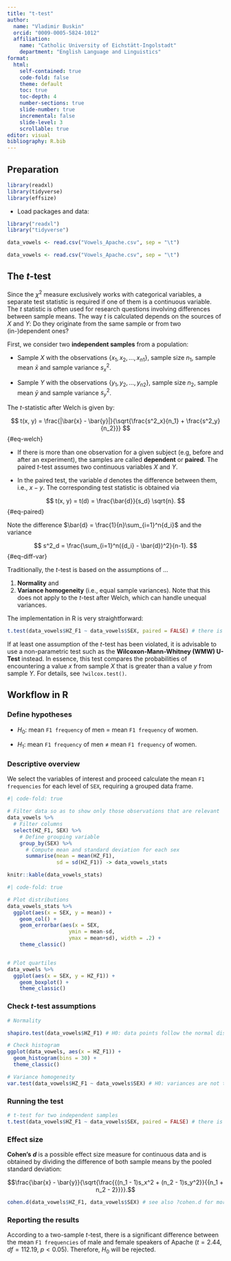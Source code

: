 ```yaml
---
title: "t-test"
author:
  name: "Vladimir Buskin" 
  orcid: "0009-0005-5824-1012"
  affiliation: 
    name: "Catholic University of Eichstätt-Ingolstadt"
    department: "English Language and Linguistics"
format:
  html:
    self-contained: true
    code-fold: false
    theme: default
    toc: true
    toc-depth: 4
    number-sections: true
    slide-number: true
    incremental: false
    slide-level: 3
    scrollable: true
editor: visual
bibliography: R.bib
---
```


## Preparation

```r
library(readxl)
library(tidyverse)
library(effsize)
```

-   Load packages and data:

```r
library("readxl")
library("tidyverse")

data_vowels <- read.csv("Vowels_Apache.csv", sep = "\t")
```

```r

data_vowels <- read.csv("Vowels_Apache.csv", sep = "\t")

```

## The $t$-test

Since the $\chi^2$ measure exclusively works with categorical variables,
a separate test statistic is required if one of them is a continuous
variable. The $t$ statistic is often used for research questions
involving differences between sample means. The way $t$ is calculated
depends on the sources of $X$ and $Y$: Do they originate from the same
sample or from two (in-)dependent ones?

First, we consider two **independent samples** from a population:

-   Sample $X$ with the observations $\{x_1, x_2, ..., {x_n}_1\}$,
    sample size $n_1$, sample mean $\bar{x}$ and sample variance
    $s^2_x$.

-   Sample $Y$ with the observations $\{y_1, y_2, ..., {y_n}_2\}$,
    sample size $n_2$, sample mean $\bar{y}$ and sample variance
    $s^2_y$.

::: {.callout-note collapse="true" title="Definition of the $t$-test"}
The $t$-statistic after Welch is given by:

$$
t(x, y) = \frac{|\bar{x} - \bar{y}|}{\sqrt{\frac{s^2_x}{n_1} + \frac{s^2_y}{n_2}}} 
$$ {#eq-welch}

-   If there is more than one observation for a given subject (e.g,
    before and after an experiment), the samples are called
    **dependent** or **paired**. The paired $t$-test assumes two
    continuous variables $X$ and $Y$.

-   In the paired test, the variable $d$ denotes the difference between
    them, i.e., $x - y$. The corresponding test statistic is obtained
    via

$$
t(x, y) = t(d) = \frac{\bar{d}}{s_d} \sqrt{n}.
$$ {#eq-paired}

Note the difference $\bar{d} = \frac{1}{n}\sum_{i=1}^n{d_i}$ and the
variance

$$
s^2_d = \frac{\sum_{i=1}^n({d_i} - \bar{d})^2}{n-1}.
$$ {#eq-diff-var}

Traditionally, the $t$-test is based on the assumptions of ...

1.  **Normality** and
2.  **Variance homogeneity** (i.e., equal sample variances). Note that
    this does not apply to the $t$-test after Welch, which can handle
    unequal variances.
:::

The implementation in R is very straightforward:

```r
t.test(data_vowels$HZ_F1 ~ data_vowels$SEX, paired = FALSE) # there is a significant difference!

```

::: callout-important
If at least one assumption of the $t$-test has been violated, it is
advisable to use a non-parametric test such as the
**Wilcoxon-Mann-Whitney (WMW) U-Test** instead. In essence, this test
compares the probabilities of encountering a value $x$ from sample $X$
that is greater than a value $y$ from sample $Y$. For details, see
`?wilcox.test()`.
:::

## Workflow in R

### Define hypotheses

-   $H_0:$ mean `F1 frequency` of men $=$ mean `F1 frequency` of women.

-   $H_1:$ mean `F1 frequency` of men $\ne$ mean `F1 frequency` of
    women.

### Descriptive overview

We select the variables of interest and proceed calculate the mean
`F1 frequencies` for each level of `SEX`, requiring a grouped data
frame.

```r
#| code-fold: true

# Filter data so as to show only those observations that are relevant
data_vowels %>% 
  # Filter columns
  select(HZ_F1, SEX) %>%
    # Define grouping variable
    group_by(SEX) %>% 
      # Compute mean and standard deviation for each sex
      summarise(mean = mean(HZ_F1),
                sd = sd(HZ_F1)) -> data_vowels_stats

knitr::kable(data_vowels_stats)

```

```r
#| code-fold: true

# Plot distributions
data_vowels_stats %>% 
  ggplot(aes(x = SEX, y = mean)) +
    geom_col() +
    geom_errorbar(aes(x = SEX,
                    ymin = mean-sd,
                    ymax = mean+sd), width = .2) +
    theme_classic()


# Plot quartiles
data_vowels %>% 
  ggplot(aes(x = SEX, y = HZ_F1)) +
    geom_boxplot() +
    theme_classic()


```

### Check $t$-test assumptions

```r

# Normality

shapiro.test(data_vowels$HZ_F1) # H0: data points follow the normal distribution

# Check histogram
ggplot(data_vowels, aes(x = HZ_F1)) +
  geom_histogram(bins = 30) +
  theme_classic()

# Variance homogeneity
var.test(data_vowels$HZ_F1 ~ data_vowels$SEX) # H0: variances are not too different from each other

```

### Running the test

```r

# t-test for two independent samples 
t.test(data_vowels$HZ_F1 ~ data_vowels$SEX, paired = FALSE) # there is a significant difference!

```

### Effect size

**Cohen's** ***d*** is a possible effect size measure for continuous
data and is obtained by dividing the difference of both sample means by
the pooled standard deviation:

$$\frac{\bar{x} - \bar{y}}{\sqrt{\frac{{(n_1 - 1)s_x^2 + (n_2 - 1)s_y^2}}{{n_1 + n_2 - 2}}}}.$$

```r
cohen.d(data_vowels$HZ_F1, data_vowels$SEX) # see also ?cohen.d for more details

```

### Reporting the results

According to a two-sample $t$-test, there is a significant difference
between the mean `F1 frequencies` of male and female speakers of Apache
($t = 2.44$, $df = 112.19$, $p < 0.05$). Therefore, $H_0$ will be
rejected.
